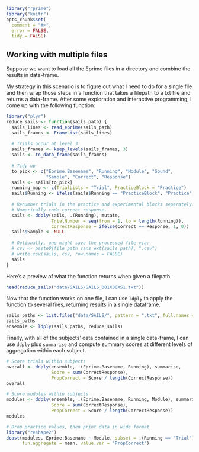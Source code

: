 
<!--
%\VignetteEngine{knitr::knitr}
%\VignetteIndexEntry{Using rprime}
-->

```r
library("rprime")
library("knitr")
opts_chunk$set(
  comment = "#>",
  error = FALSE,
  tidy = FALSE)
```

## Working with multiple files

Suppose we want to load all the Eprime files in a directory and combine the results in data-frame. 

My strategy in this scenario is to figure out what I need to do for a single file and then wrap those steps in a function that takes a filepath to a txt file and returns a data-frame. After some exploration and interactive programming, I come up with the following function:

```r
library("plyr")
reduce_sails <- function(sails_path) {
  sails_lines <- read_eprime(sails_path)
  sails_frames <- FrameList(sails_lines)
  
  # Trials occur at level 3
  sails_frames <- keep_levels(sails_frames, 3)
  sails <- to_data_frame(sails_frames)
  
  # Tidy up
  to_pick <- c("Eprime.Basename", "Running", "Module", "Sound", 
               "Sample", "Correct", "Response")
  sails <- sails[to_pick]
  running_map <- c(TrialLists = "Trial", PracticeBlock = "Practice")
  sails$Running <- ifelse(sails$Running == "PracticeBlock", "Practice", "Trial")
  
  # Renumber trials in the practice and experimental blocks separately.
  # Numerically code correct response.
  sails <- ddply(sails, .(Running), mutate, 
                 TrialNumber = seq(from = 1, to = length(Running)),
                 CorrectResponse = ifelse(Correct == Response, 1, 0))
  sails$Sample <- NULL
  
  # Optionally, one might save the processed file via: 
  # csv <- paste0(file_path_sans_ext(sails_path), ".csv")
  # write.csv(sails, csv, row.names = FALSE)
  sails
}
```

Here's a preview of what the function returns when given a filepath.

```r
head(reduce_sails("data/SAILS/SAILS_001X00XS1.txt"))
```

Now that the function works on one file, I can use `ldply` to apply the function to several files, returning results in a single dataframe.

```r
sails_paths <- list.files("data/SAILS/", pattern = ".txt", full.names = TRUE)
sails_paths
ensemble <- ldply(sails_paths, reduce_sails)
```

Finally, with all of the subjects' data contained in a single data-frame, I can use `ddply` plus `summarise` and compute summary scores at different levels of aggregation within each subject. 

```r
# Score trials within subjects
overall <- ddply(ensemble, .(Eprime.Basename, Running), summarise, 
                 Score = sum(CorrectResponse),
                 PropCorrect = Score / length(CorrectResponse))
overall

# Score modules within subjects
modules <- ddply(ensemble, .(Eprime.Basename, Running, Module), summarise, 
                 Score = sum(CorrectResponse),
                 PropCorrect = Score / length(CorrectResponse))
modules

# Drop practice values, then print data in wide format
library("reshape2")
dcast(modules, Eprime.Basename ~ Module, subset = .(Running == "Trial"), 
      fun.aggregate = mean, value.var = "PropCorrect")
```

